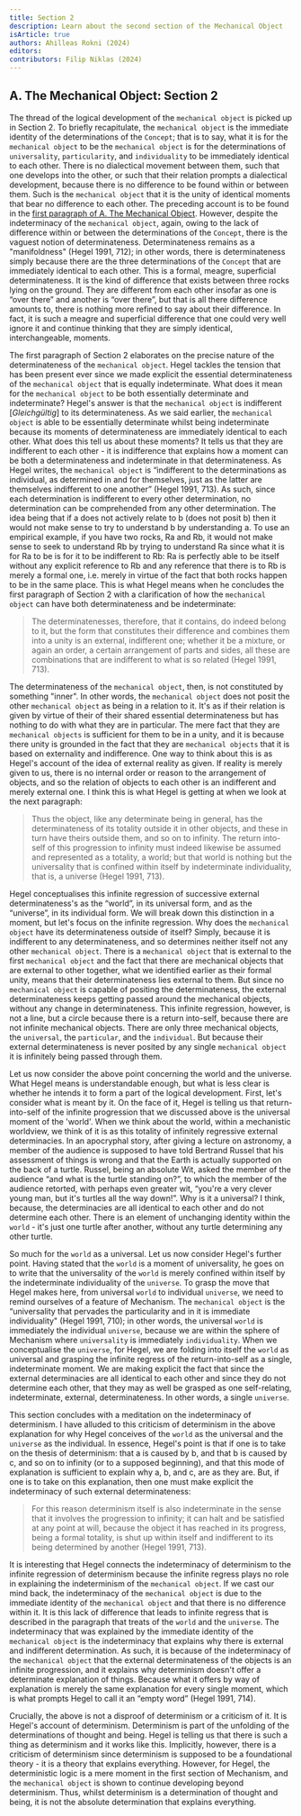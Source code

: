 ```yaml
---
title: Section 2
description: Learn about the second section of the Mechanical Object
isArticle: true
authors: Ahilleas Rokni (2024)
editors:
contributors: Filip Niklas (2024)
---
```


## A. The Mechanical Object: Section 2

The thread of the logical development of the `mechanical object` is picked up in
Section 2. To briefly recapitulate, the `mechanical object` is the immediate
identity of the determinations of the `Concept`; that is to say, what it is for
the `mechanical object` to be the `mechanical object` is for the determinations
of `universality`, `particularity`, and `individuality` to be immediately
identical to each other. There is no dialectical movement between them, such
that one develops into the other, or such that their relation prompts a
dialectical development, because there is no difference to be found within or
between them. Such is the `mechanical object` that it is the unity of identical
moments that bear no difference to each other. The preceding account is to be
found in the
[first paragraph of A. The Mechanical Object](/hegel/reference/mechanical-object/first-paragraph).
However, despite the indeterminacy of the `mechanical object`, again, owing to
the lack of difference within or between the determinations of the `Concept`,
there is the vaguest notion of determinateness. Determinateness remains as a
"manifoldness" (Hegel 1991, 712); in other words, there is determinateness
simply because there are the three determinations of the `Concept` that are
immediately identical to each other. This is a formal, meagre, superficial
determinateness. It is the kind of difference that exists between three rocks
lying on the ground. They are different from each other insofar as one is “over
there” and another is “over there”, but that is all there difference amounts to,
there is nothing more refined to say about their difference. In fact, it is such
a meagre and superficial difference that one could very well ignore it and
continue thinking that they are simply identical, interchangeable, moments.

The first paragraph of Section 2 elaborates on the precise nature of the
determinateness of the `mechanical object`. Hegel tackles the tension that has
been present ever since we made explicit the essential determinateness of the
`mechanical object` that is equally indeterminate. What does it mean for the
`mechanical object` to be both essentially determinate and indeterminate?
Hegel's answer is that the `mechanical object` is indifferent [_Gleichgültig_]
to its determinateness. As we said earlier, the `mechanical object` is able to
be essentially determinate whilst being indeterminate because its moments of
determinateness are immediately identical to each other. What does this tell us
about these moments? It tells us that they are indifferent to each other - it is
indifference that explains how a moment can be both a determinateness and
indeterminate in that determinateness. As Hegel writes, the `mechanical object`
is “indifferent to the determinations as individual, as determined in and for
themselves, just as the latter are themselves indifferent to one another” (Hegel
1991, 713). As such, since each determination is indifferent to every other
determination, no determination can be comprehended from any other
determination. The idea being that if a does not actively relate to b (does not
posit b) then it would not make sense to try to understand b by understanding a.
To use an empirical example, if you have two rocks, Ra and Rb, it would not make
sense to seek to understand Rb by trying to understand Ra since what it is for
Ra to be is for it to be indifferent to Rb: Ra is perfectly able to be itself
without any explicit reference to Rb and any reference that there is to Rb is
merely a formal one, i.e. merely in virtue of the fact that both rocks happen to
be in the same place. This is what Hegel means when he concludes the first
paragraph of Section 2 with a clarification of how the `mechanical object` can
have both determinateness and be indeterminate:

> The determinatenesses, therefore, that it contains, do indeed belong to it,
> but the form that constitutes their difference and combines them into a unity
> is an external, indifferent one; whether it be a mixture, or again an order, a
> certain arrangement of parts and sides, all these are combinations that are
> indifferent to what is so related (Hegel 1991, 713).

The determinateness of the `mechanical object`, then, is not constituted by
something "inner". In other words, the `mechanical object` does not posit the
other `mechanical object` as being in a relation to it. It's as if their
relation is given by virtue of their of their shared essential determinateness
but has nothing to do with what they are in particular. The mere fact that they
are `mechanical objects` is sufficient for them to be in a unity, and it is
because there unity is grounded in the fact that they are `mechanical objects`
that it is based on externality and indifference. One way to think about this is
as Hegel's account of the idea of external reality as given. If reality is
merely given to us, there is no internal order or reason to the arrangement of
objects, and so the relation of objects to each other is an indifferent and
merely external one. I think this is what Hegel is getting at when we look at
the next paragraph:

> Thus the object, like any determinate being in general, has the
> determinateness of its totality outside it in other objects, and these in turn
> have theirs outside them, and so on to infinity. The return into-self of this
> progression to infinity must indeed likewise be assumed and represented as a
> totality, a world; but that world is nothing but the universality that is
> confined within itself by indeterminate individuality, that is, a universe
> (Hegel 1991, 713).

Hegel conceptualises this infinite regression of successive external
determinateness's as the “world”, in its universal form, and as the “universe”,
in its individual form. We will break down this distinction in a moment, but
let's focus on the infinite regression. Why does the `mechanical object` have
its determinateness outside of itself? Simply, because it is indifferent to any
determinateness, and so determines neither itself not any other
`mechanical object`. There is a `mechanical object` that is external to the
first `mechanical object` and the fact that there are mechanical objects that
are external to other together, what we identified earlier as their formal
unity, means that their determinateness lies external to them. But since no
`mechanical object` is capable of positing the determinateness, the external
determinateness keeps getting passed around the mechanical objects, without any
change in determinateness. This infinite regression, however, is not a line, but
a circle because there is a return into-self, because there are not infinite
mechanical objects. There are only three mechanical objects, the `universal`,
the `particular`, and the `individual`. But because their external
determinateness is never posited by any single `mechanical object` it is
infinitely being passed through them.

Let us now consider the above point concerning the world and the universe. What
Hegel means is understandable enough, but what is less clear is whether he
intends it to form a part of the logical development. First, let's consider what
is meant by it. On the face of it, Hegel is telling us that return-into-self of
the infinite progression that we discussed above is the universal moment of the
'world'. When we think about the world, within a mechanistic worldview, we think
of it is as this totality of infinitely regressive external determinacies. In an
apocryphal story, after giving a lecture on astronomy, a member of the audience
is supposed to have told Bertrand Russel that his assessment of things is wrong
and that the Earth is actually supported on the back of a turtle. Russel, being
an absolute Wit, asked the member of the audience “and what is the turtle
standing on?”, to which the member of the audience retorted, with perhaps even
greater wit, “you're a very clever young man, but it's turtles all the way
down!”. Why is it a universal? I think, because, the determinacies are all
identical to each other and do not determine each other. There is an element of
unchanging identity within the `world` - it's just one turtle after another,
without any turtle determining any other turtle.

So much for the `world` as a universal. Let us now consider Hegel's further
point. Having stated that the `world` is a moment of universality, he goes on to
write that the universality of the `world` is merely confined within itself by
the indeterminate individuality of the `universe`. To grasp the move that Hegel
makes here, from universal `world` to individual `universe`, we need to remind
ourselves of a feature of Mechanism. The `mechanical object` is the
“universality that pervades the particularity and in it is immediate
individuality" (Hegel 1991, 710); in other words, the universal `world` is
immediately the individual `universe`, because we are within the sphere of
Mechanism where `universality` is immediately `individuality`. When we
conceptualise the `universe`, for Hegel, we are folding into itself the `world`
as universal and grasping the infinite regress of the return-into-self as a
single, indeterminate moment. We are making explicit the fact that since the
external determinacies are all identical to each other and since they do not
determine each other, that they may as well be grasped as one self-relating,
indeterminate, external, determinateness. In other words, a single `universe`.

This section concludes with a meditation on the indeterminacy of determinism. I
have alluded to this criticism of determinism in the above explanation for why
Hegel conceives of the `world` as the universal and the `universe` as the
individual. In essence, Hegel's point is that if one is to take on the thesis of
determinism: that a is caused by b, and that b is caused by c, and so on to
infinity (or to a supposed beginning), and that this mode of explanation is
sufficient to explain why a, b, and c, are as they are. But, if one is to take
on this explanation, then one must make explicit the indeterminacy of such
external determinateness:

> For this reason determinism itself is also indeterminate in the sense that it
> involves the progression to infinity; it can halt and be satisfied at any
> point at will, because the object it has reached in its progress, being a
> formal totality, is shut up within itself and indifferent to its being
> determined by another (Hegel 1991, 713).

It is interesting that Hegel connects the indeterminacy of determinism to the
infinite regression of determinism because the infinite regress plays no role in
explaining the indeterminism of the `mechanical object`. If we cast our mind
back, the indeterminacy of the `mechanical object` is due to the immediate
identity of the `mechanical object` and that there is no difference within it.
It is this lack of difference that leads to infinite regress that is described
in the paragraph that treats of the `world` and the `universe`. The
indeterminacy that was explained by the immediate identity of the
`mechanical object` is the indeterminacy that explains why there is external and
indifferent determination. As such, it is because of the indeterminacy of the
`mechanical object` that the external determinateness of the objects is an
infinite progression, and it explains why determinism doesn't offer a
determinate explanation of things. Because what it offers by way of explanation
is merely the same explanation for every single moment, which is what prompts
Hegel to call it an “empty word” (Hegel 1991, 714).

Crucially, the above is not a disproof of determinism or a criticism of it. It
is Hegel's account of determinism. Determinism is part of the unfolding of the
determinations of thought and being. Hegel is telling us that there is such a
thing as determinism and it works like this. Implicitly, however, there is a
criticism of determinism since determinism is supposed to be a foundational
theory - it is a theory that explains everything. However, for Hegel, the
deterministic logic is a mere moment in the first section of Mechanism, and the
`mechanical object` is shown to continue developing beyond determinism. Thus,
whilst determinism is a determination of thought and being, it is not the
absolute determination that explains everything.
